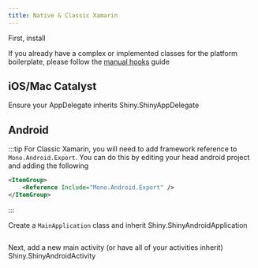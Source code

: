 ```yaml
---
title: Native & Classic Xamarin
---
```




First, install <NugetBadge name="Shiny.Hosting.Native" />

If you already have a complex or implemented classes for the platform boilerplate, please
follow the [manual hooks](/client/hosting/manual) guide

## iOS/Mac Catalyst

Ensure your AppDelegate inherits Shiny.ShinyAppDelegate

## Android

:::tip
For Classic Xamarin, you will need to add framework reference to `Mono.Android.Export`.  You can do this by editing your head android project and adding the following

```xml
<ItemGroup>
    <Reference Include="Mono.Android.Export" />
</ItemGroup>
```
:::

Create a `MainApplication` class and inherit Shiny.ShinyAndroidApplication

```csharp
```

Next, add a new main activity (or have all of your activities inherit) Shiny.ShinyAndroidActivity

```csharp
```